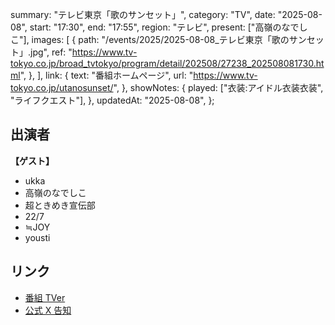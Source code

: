   summary: "テレビ東京「歌のサンセット」",
  category: "TV",
  date: "2025-08-08",
  start: "17:30",
  end: "17:55",
  region: "テレビ",
  present: ["高嶺のなでしこ"],
  images: [
    {
      path: "/events/2025/2025-08-08_テレビ東京「歌のサンセット」.jpg",
      ref: "https://www.tv-tokyo.co.jp/broad_tvtokyo/program/detail/202508/27238_202508081730.html",
    },
  ],
  link: {
    text: "番組ホームページ",
    url: "https://www.tv-tokyo.co.jp/utanosunset/",
  },
  showNotes: {
    played: ["衣装:アイドル衣装衣装", "ライフクエスト"],
  },
  updatedAt: "2025-08-08",
};

## 出演者

**【ゲスト】**

- ukka
- 高嶺のなでしこ
- 超ときめき宣伝部
- 22/7
- ≒JOY
- yousti

## リンク

- [番組 TVer](https://tver.jp/series/srn2y74uo7)
- [公式 X 告知](https://x.com/takanenofficial/status/1953682584174498175)
